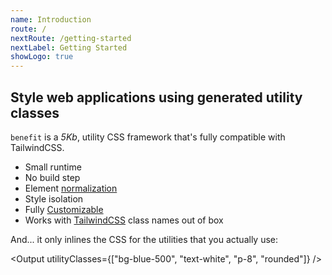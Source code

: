 ```yaml
---
name: Introduction
route: /
nextRoute: /getting-started
nextLabel: Getting Started
showLogo: true
---
```



## Style web applications using generated utility classes

`benefit` is a _5Kb_, utility CSS framework that's fully compatible with TailwindCSS.

- Small runtime
- No build step
- Element [normalization](/customization/normalize)
- Style isolation
- Fully [Customizable](/customization/overview)
- Works with [TailwindCSS](https://tailwindcss.com) class names out of box

And... it only inlines the CSS for the utilities that you actually use:

<Output utilityClasses={["bg-blue-500", "text-white", "p-8", "rounded"]} />
